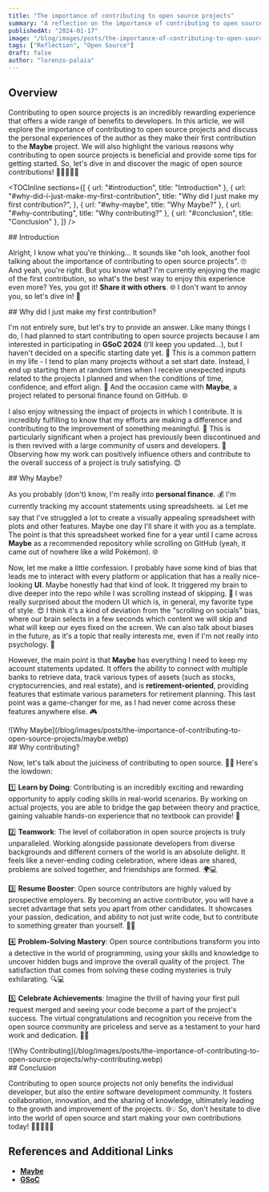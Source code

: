 ```yaml
---
title: "The importance of contributing to open source projects"
summary: "A reflection on the importance of contributing to open source projects and the personal experiences of the author."
publishedAt: "2024-01-17"
image: "/blog/images/posts/the-importance-of-contributing-to-open-source-projects/open-source.webp"
tags: ["Reflection", "Open Source"]
draft: false
author: "lorenzo-palaia"
---
```


## Overview

Contributing to open source projects is an incredibly rewarding experience that offers a wide range of benefits to developers. In this article, we will explore the importance of contributing to open source projects and discuss the personal experiences of the author as they make their first contribution to the **Maybe** project. We will also highlight the various reasons why contributing to open source projects is beneficial and provide some tips for getting started. So, let's dive in and discover the magic of open source contributions! 🚀👩‍💻👨‍💻

<TOCInline
  sections={[
    { url: "#introduction", title: "Introduction" },
    {
      url: "#why-did-i-just-make-my-first-contribution",
      title: "Why did I just make my first contribution?",
    },
    { url: "#why-maybe", title: "Why Maybe?" },
    { url: "#why-contributing", title: "Why contributing?" },
    { url: "#conclusion", title: "Conclusion" },
  ]}
/>

<section id="introduction">
## Introduction

Alright, I know what you're thinking... It sounds like "oh look, another fool talking about the importance of contributing to open source projects". 🙄 And yeah, you're right. But you know what? I'm currently enjoying the magic of the first contribution, so what's the best way to enjoy this experience even more? Yes, you got it! **Share it with others**. 🌐 I don't want to annoy you, so let's dive in! 🚀

</section>

<section id="why-did-i-just-make-my-first-contribution">
## Why did I just make my first contribution?

I'm not entirely sure, but let's try to provide an answer. Like many things I do, I had planned to start contributing to open source projects because I am interested in participating in **GSoC 2024** (I'll keep you updated...), but I haven't decided on a specific starting date yet. 📅 This is a common pattern in my life - I tend to plan many projects without a set start date. Instead, I end up starting them at random times when I receive unexpected inputs related to the projects I planned and when the conditions of time, confidence, and effort align. 🤔 And the occasion came with **Maybe**, a project related to personal finance found on GitHub. 🌐

I also enjoy witnessing the impact of projects in which I contribute. It is incredibly fulfilling to know that my efforts are making a difference and contributing to the improvement of something meaningful. 🌟 This is particularly significant when a project has previously been discontinued and is then revived with a large community of users and developers. 🔧 Observing how my work can positively influence others and contribute to the overall success of a project is truly satisfying. 😊

</section>

<section id="why-maybe">
## Why Maybe?

As you probably (don't) know, I'm really into **personal finance**. 💰 I'm currently tracking my account statements using spreadsheets. 📊 Let me say that I've struggled a lot to create a visually appealing spreadsheet with plots and other features. Maybe one day I'll share it with you as a template. The point is that this spreadsheet worked fine for a year until I came across **Maybe** as a recommended repository while scrolling on GitHub (yeah, it came out of nowhere like a wild Pokémon). 🌐

Now, let me make a little confession. I probably have some kind of bias that leads me to interact with every platform or application that has a really nice-looking **UI**. Maybe honestly had that kind of look. It triggered my brain to dive deeper into the repo while I was scrolling instead of skipping. 🚀 I was really surprised about the modern UI which is, in general, my favorite type of style. 😍 I think it's a kind of deviation from the "scrolling on socials" bias, where our brain selects in a few seconds which content we will skip and what will keep our eyes fixed on the screen. We can also talk about biases in the future, as it's a topic that really interests me, even if I'm not really into psychology. 🤔

However, the main point is that **Maybe** has everything I need to keep my account statements updated. It offers the ability to connect with multiple banks to retrieve data, track various types of assets (such as stocks, cryptocurrencies, and real estate), and is **retirement-oriented**, providing features that estimate various parameters for retirement planning. This last point was a game-changer for me, as I had never come across these features anywhere else. 🎮

<div style={{ textAlign: "center" }}>
  ![Why Maybe](/blog/images/posts/the-importance-of-contributing-to-open-source-projects/maybe.webp)
</div>
</section>

<section id="why-contributing">
## Why contributing?

Now, let's talk about the juiciness of contributing to open source. 🍊🤓 Here's the lowdown:

1️⃣ **Learn by Doing**: Contributing is an incredibly exciting and rewarding opportunity to apply coding skills in real-world scenarios. By working on actual projects, you are able to bridge the gap between theory and practice, gaining valuable hands-on experience that no textbook can provide! 🚀

2️⃣ **Teamwork**: The level of collaboration in open source projects is truly unparalleled. Working alongside passionate developers from diverse backgrounds and different corners of the world is an absolute delight. It feels like a never-ending coding celebration, where ideas are shared, problems are solved together, and friendships are formed. 🌍💻

3️⃣ **Resume Booster**: Open source contributors are highly valued by prospective employers. By becoming an active contributor, you will have a secret advantage that sets you apart from other candidates. It showcases your passion, dedication, and ability to not just write code, but to contribute to something greater than yourself. 📄🌟

4️⃣ **Problem-Solving Mastery**: Open source contributions transform you into a detective in the world of programming, using your skills and knowledge to uncover hidden bugs and improve the overall quality of the project. The satisfaction that comes from solving these coding mysteries is truly exhilarating. 🔍💻

5️⃣ **Celebrate Achievements**: Imagine the thrill of having your first pull request merged and seeing your code become a part of the project's success. The virtual congratulations and recognition you receive from the open source community are priceless and serve as a testament to your hard work and dedication. 🎉👏

<div style={{ textAlign: "center" }}>
  ![Why
  Contributing](/blog/images/posts/the-importance-of-contributing-to-open-source-projects/why-contributing.webp)
</div>
</section>

<section id="conclusion">
## Conclusion

Contributing to open source projects not only benefits the individual developer, but also the entire software development community. It fosters collaboration, innovation, and the sharing of knowledge, ultimately leading to the growth and improvement of the projects. 🌐💡 So, don't hesitate to dive into the world of open source and start making your own contributions today! 🚀👩‍💻👨‍💻

</section>

## References and Additional Links

- [**Maybe**](https://github.com/maybe-finance/maybe)
- [**GSoC**](https://summerofcode.withgoogle.com/)
